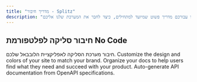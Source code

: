 ```yaml
---
title: "מדריך חיבור - Splitz"
description: "שמחים שהצטרפתם למערכת, הכנו עבורכם מדריך פשוט שמיועד למתחילים, כיצד לחבר את המערכת שלנו אליכם"
---
```


## חיבור סליקה לפלטפורמת No Code

<Columns cols={2}>
  <Card title="Lovable" href="/lovable" img="images/lovable-icon-bg-light.png">
    חיבור מערכת הסליקה לאפליקציית הלובבאל שלכם.
  </Card>
  <Card title="Customize your site" icon="palette" href="/essentials/settings">
    Customize the design and colors of your site to match your brand.
  </Card>
  <Card title="Set up navigation" icon="map" href="/essentials/navigation">
    Organize your docs to help users find what they need and succeed with your product.
  </Card>
  <Card title="API documentation" icon="terminal" href="/api-reference/introduction">
    Auto-generate API documentation from OpenAPI specifications.
  </Card>
</Columns>